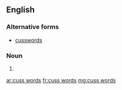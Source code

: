 ==English==

===Alternative forms===
* [[cusswords]]

===Noun===
{{head|en|noun plural form}}

# {{plural of|cuss word|lang=en}}

[[ar:cuss words]]
[[fr:cuss words]]
[[mg:cuss words]]